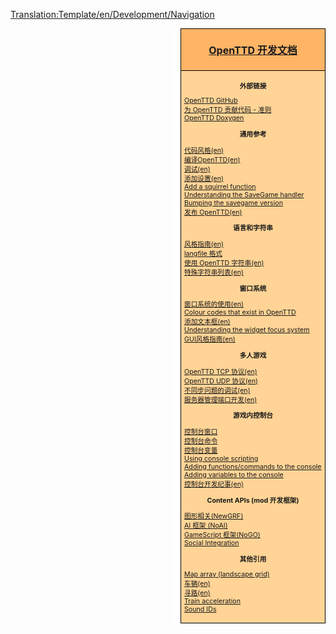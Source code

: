 <noinclude>[[Translation:Template/en/Development/Navigation]]</noinclude><div style="float:right; padding-left:12px; background:#ffffff;">
<div style="width:220px; border:1px solid #000000; background:#ffb466; padding:5px; -moz-border-radius-topleft:5px; -moz-border-radius-topright:5px; font-size: 12pt;">
<center><strong><font size="3">[[zh/Development/主页|OpenTTD 开发文档]]</font></strong></center>
</div>
<div style="width:220px;  border:1px solid black; border-top-width: 0px; background:#ffd496; padding:5px; -moz-border-radius-bottomleft:5px; -moz-border-radius-bottomright:8px; font-size: 8pt;">

<center>'''外部链接'''</center>
[https://github.com/OpenTTD/OpenTTD OpenTTD GitHub]<br />
[https://github.com/OpenTTD/OpenTTD/blob/master/CONTRIBUTING.md 为 OpenTTD 贡献代码 - 准则]<br />
[http://docs.openttd.org OpenTTD Doxygen]

<center>'''通用参考'''</center>
[[en/Development/Coding style|代码风格(en)]]<br/>
[[:Category:en/Development/Compiling OpenTTD|编译OpenTTD(en)]]<br/>
[[en/Development/Debugging|调试(en)]]<br/>
[[en/Archive/Source/OpenTTDDevBlackBook/Settings/AddSetting|添加设置(en)]]<br/>
[[en/Archive/Source/OpenTTDDevBlackBook/NoAI/Adding a squirrel function|Add a squirrel function]]<br/>
[[en/Archive/Source/OpenTTDDevBlackBook/Map/SaveGame|Understanding the SaveGame handler]]<br/>
[[en/Archive/Source/OpenTTDDevBlackBook/Settings/CreateSavegame|Bumping the savegame version]]<br/>
[[en/Development/Doing an OpenTTD release|发布 OpenTTD(en)]]<br/>

<center>'''语言和字符串'''</center>
[[en/Development/Manual of style|风格指南(en)]]<br/>
[[zh/Archive/源码/OpenTTD开发黑皮书/langfile格式|langfile 格式]]<br/>
[[en/Archive/Source/Strings|使用 OpenTTD 字符串(en)]]<br />
[[en/Archive/Source/OpenTTDDevBlackBook/Special strings|特殊字符串列表(en)]]

<center>'''窗口系统'''</center>
[[en/Archive/Source/OpenTTDDevBlackBook/Window/UseWindows|窗口系统的使用(en)]]<br/>
[[en/Archive/Source/OpenTTDDevBlackBook/Window/Colours|Colour codes that exist in OpenTTD]]<br/>
[[en/Archive/Source/OpenTTDDevBlackBook/Window/TextEdit|添加文本框(en)]]<br/>
[[en/Archive/Source/OpenTTDDevBlackBook/Window/WidgetFocus|Understanding the widget focus system]]<br/>
[[en/Development/GUI Style Guide|GUI风格指南(en)]]<br/>

<center>'''多人游戏'''</center>
[[en/Archive/Source/OpenTTDDevBlackBook/Network/TCP|OpenTTD TCP 协议(en)]]<br/>
[[en/Archive/Source/OpenTTDDevBlackBook/Network/UDP|OpenTTD UDP 协议(en)]]<br/>
[[en/Archive/Source/OpenTTDDevBlackBook/Network/Desync debugging|不同步问题的调试(en)]]<br/>
[[en/Development/Server Admin Port Development|服务器管理端口开发(en)]]

<center>'''游戏内控制台'''</center>
[[en/Manual/Console|控制台窗口]]<br/>
[[en/Manual/Console|控制台命令]]<br/>
[[en/Manual/Console|控制台变量]]<br/>
[[en/Archive/Source/OpenTTDDevBlackBook/IConsole/Scripting|Using console scripting]]<br/>
[[en/Archive/Source/OpenTTDDevBlackBook/IConsole/AddFunctions|Adding functions/commands to the console]]<br/>
[[en/Archive/Source/OpenTTDDevBlackBook/IConsole/AddVariables|Adding variables to the console]]<br/>
[[en/Archive/Source/OpenTTDDevBlackBook/IConsole/History|控制台开发纪事(en)]]

<center>'''Content APIs (mod 开发框架)'''</center>
[[en/Development/NewGRF/Main Page|图形相关(NewGRF)]]<br />
[[en/Development/Script/Main Page|AI 框架 (NoAI)]]<br />
[[en/Manual/Game script|GameScript 框架(NoGO)]]<br/>
[[en/Development/Social Integration|Social Integration]]<br/>

<center>'''其他引用'''</center>
[[en/Archive/Source/Map array (landscape grid)|Map array (landscape grid)]]<br/>
[[en/Archive/Source/OpenTTDDevBlackBook/Simulation/Vehicles|车辆(en)]]<br/>
[[en/Archive/Source/OpenTTDDevBlackBook/Simulation/Pathfinding|寻路(en)]]<br/>
[[en/Archive/Source/OpenTTDDevBlackBook/Simulation/Train Acceleration|Train acceleration]]<br/>
[[en/Development/SoundIDs|Sound IDs]]<br/>


</div>
</div>